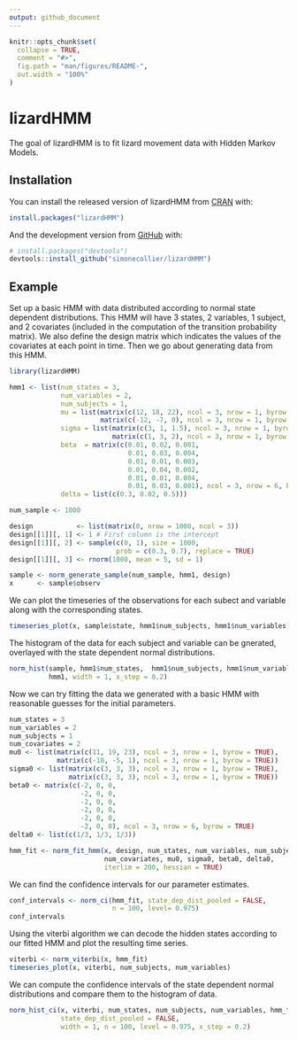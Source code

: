 ```yaml
---
output: github_document
---
```


<!-- README.md is generated from README.Rmd. Please edit that file -->

```r
knitr::opts_chunk$set(
  collapse = TRUE,
  comment = "#>",
  fig.path = "man/figures/README-",
  out.width = "100%"
)
```

# lizardHMM

<!-- badges: start -->
<!-- badges: end -->

The goal of lizardHMM is to fit lizard movement data with Hidden Markov Models.

## Installation

You can install the released version of lizardHMM from [CRAN](https://CRAN.R-project.org) with:

``` r
install.packages("lizardHMM")
```

And the development version from [GitHub](https://github.com/) with:

``` r
# install.packages("devtools")
devtools::install_github("simonecollier/lizardHMM")
```
## Example

Set up a basic HMM with data distributed according to normal state dependent 
distributions. This HMM will have 3 states, 2 variables, 1 subject, and 2 
covariates (included in the computation of the transition probability matrix).
We also define the design matrix which indicates the values of the covariates
at each point in time. Then we go about generating data from this HMM.

```r
library(lizardHMM)

hmm1 <- list(num_states = 3,
             num_variables = 2,
             num_subjects = 1,
             mu = list(matrix(c(12, 18, 22), ncol = 3, nrow = 1, byrow = TRUE), 
                       matrix(c(-12, -7, 0), ncol = 3, nrow = 1, byrow = TRUE)),
             sigma = list(matrix(c(3, 1, 1.5), ncol = 3, nrow = 1, byrow = TRUE), 
                          matrix(c(1, 3, 2), ncol = 3, nrow = 1, byrow = TRUE)),
             beta  = matrix(c(0.01, 0.02, 0.001,
                              0.01, 0.03, 0.004,
                              0.01, 0.01, 0.003,
                              0.01, 0.04, 0.002,
                              0.01, 0.01, 0.004,
                              0.01, 0.03, 0.001), ncol = 3, nrow = 6, byrow = TRUE),
             delta = list(c(0.3, 0.02, 0.5)))

num_sample <- 1000

design           <- list(matrix(0, nrow = 1000, ncol = 3))
design[[1]][, 1] <- 1 # First column is the intercept
design[[1]][, 2] <- sample(c(0, 1), size = 1000, 
                           prob = c(0.3, 0.7), replace = TRUE)
design[[1]][, 3] <- rnorm(1000, mean = 5, sd = 1)

sample <- norm_generate_sample(num_sample, hmm1, design)
x      <- sample$observ
```

We can plot the timeseries of the observations for each subect and variable 
along with the corresponding states.

```r
timeseries_plot(x, sample$state, hmm1$num_subjects, hmm1$num_variables)
```

The histogram of the data for each subject and variable can be gnerated, 
overlayed with the state dependent normal distributions.

```r
norm_hist(sample, hmm1$num_states,  hmm1$num_subjects, hmm1$num_variables, 
          hmm1, width = 1, x_step = 0.2)
```

Now we can try fitting the data we generated with a basic HMM with reasonable 
guesses for the initial parameters.

```r
num_states = 3
num_variables = 2
num_subjects = 1
num_covariates = 2
mu0 <- list(matrix(c(11, 19, 23), ncol = 3, nrow = 1, byrow = TRUE),
            matrix(c(-10, -5, 1), ncol = 3, nrow = 1, byrow = TRUE))
sigma0 <- list(matrix(c(3, 3, 3), ncol = 3, nrow = 1, byrow = TRUE),
               matrix(c(3, 3, 3), ncol = 3, nrow = 1, byrow = TRUE))
beta0 <- matrix(c(-2, 0, 0,
                  -2, 0, 0,
                  -2, 0, 0,
                  -2, 0, 0,
                  -2, 0, 0,
                  -2, 0, 0), ncol = 3, nrow = 6, byrow = TRUE)
delta0 <- list(c(1/3, 1/3, 1/3))

hmm_fit <- norm_fit_hmm(x, design, num_states, num_variables, num_subjects,
                        num_covariates, mu0, sigma0, beta0, delta0,
                        iterlim = 200, hessian = TRUE)
```

We can find the confidence intervals for our parameter estimates.

```r
conf_intervals <- norm_ci(hmm_fit, state_dep_dist_pooled = FALSE, 
                          n = 100, level= 0.975) 
conf_intervals
```

Using the viterbi algorithm we can decode the hidden states according to our 
fitted HMM and plot the resulting time series.

```r
viterbi <- norm_viterbi(x, hmm_fit)
timeseries_plot(x, viterbi, num_subjects, num_variables)
```

We can compute the confidence intervals of the state dependent normal 
distributions and compare them to the histogram of data.

```r
norm_hist_ci(x, viterbi, num_states, num_subjects, num_variables, hmm_fit, 
             state_dep_dist_pooled = FALSE,
             width = 1, n = 100, level = 0.975, x_step = 0.2)
```





